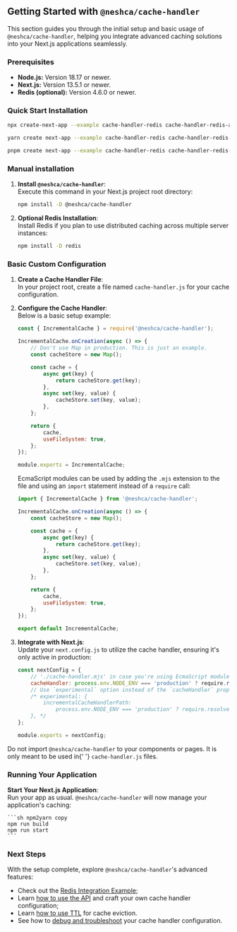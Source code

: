 
## Getting Started with `@neshca/cache-handler`

This section guides you through the initial setup and basic usage of `@neshca/cache-handler`, helping you integrate advanced caching solutions into your Next.js applications seamlessly.

### Prerequisites

-   **Node.js:** Version 18.17 or newer.
-   **Next.js:** Version 13.5.1 or newer.
-   **Redis (optional):** Version 4.6.0 or newer.

### Quick Start Installation

```sh copy
npx create-next-app --example cache-handler-redis cache-handler-redis-app
```

```sh copy
yarn create next-app --example cache-handler-redis cache-handler-redis-app
```

```sh copy
pnpm create next-app --example cache-handler-redis cache-handler-redis-app
```

### Manual installation

1. **Install `@neshca/cache-handler`**:  
   Execute this command in your Next.js project root directory:

    ```sh npm2yarn copy
    npm install -D @neshca/cache-handler
    ```

2. **Optional Redis Installation**:  
   Install Redis if you plan to use distributed caching across multiple server instances:

    ```sh npm2yarn copy
    npm install -D redis
    ```

### Basic Custom Configuration

1. **Create a Cache Handler File**:  
   In your project root, create a file named `cache-handler.js` for your cache configuration.

2. **Configure the Cache Handler**:  
   Below is a basic setup example:

    ```js filename="cache-handler.js" copy
    const { IncrementalCache } = require('@neshca/cache-handler');

    IncrementalCache.onCreation(async () => {
        // Don't use Map in production. This is just an example.
        const cacheStore = new Map();

        const cache = {
            async get(key) {
                return cacheStore.get(key);
            },
            async set(key, value) {
                cacheStore.set(key, value);
            },
        };

        return {
            cache,
            useFileSystem: true,
        };
    });

    module.exports = IncrementalCache;
    ```

    EcmaScript modules can be used by adding the `.mjs` extension to the file and using an `import` statement instead of a `require` call:

    ```js filename="cache-handler.mjs" copy
    import { IncrementalCache } from '@neshca/cache-handler';

    IncrementalCache.onCreation(async () => {
        const cacheStore = new Map();

        const cache = {
            async get(key) {
                return cacheStore.get(key);
            },
            async set(key, value) {
                cacheStore.set(key, value);
            },
        };

        return {
            cache,
            useFileSystem: true,
        };
    });

    export default IncrementalCache;
    ```

3. **Integrate with Next.js**:  
   Update your `next.config.js` to utilize the cache handler, ensuring it's only active in production:

    ```js filename="next.config.js" copy
    const nextConfig = {
        // './cache-handler.mjs' in case you're using EcmaScript modules.
        cacheHandler: process.env.NODE_ENV === 'production' ? require.resolve('./cache-handler.js') : undefined,
        // Use `experimental` option instead of the `cacheHandler` property when using Next.js versions from 13.5.1 to 14.0.4
        /* experimental: {
            incrementalCacheHandlerPath:
                process.env.NODE_ENV === 'production' ? require.resolve('./cache-handler.js') : undefined,
        }, */
    };

    module.exports = nextConfig;
    ```

<Callout type="info">
    Do not import <code>@neshca/cache-handler</code> to your components or pages. It is only meant to be used in{' '}
    <code>cache-handler.js</code> files.
</Callout>

### Running Your Application

**Start Your Next.js Application**:  
 Run your app as usual. `@neshca/cache-handler` will now manage your application's caching:

    ```sh npm2yarn copy
    npm run build
    npm run start
    ```

### Next Steps

With the setup complete, explore `@neshca/cache-handler`'s advanced features:

-   Check out the [Redis Integration Example](/redis-stack);
-   Learn [how to use the API](/configuration/on-creation) and craft your own cache handler configuration;
-   Learn [how to use TTL](/configuration/ttl) for cache eviction.
-   See how to [debug and troubleshoot](/troubleshooting) your cache handler configuration.
